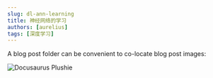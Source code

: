 ```yaml
---
slug: dl-ann-learning
title: 神经网络的学习
authors: [aurelius]
tags: [深度学习]
---
```


A blog post folder can be convenient to co-locate blog post images:

![Docusaurus Plushie](./ann-learning-banner.jpg)
